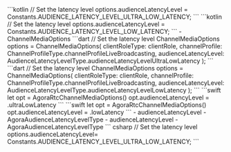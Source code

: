 <PlatformWrapper platform="android">
<ProductWrapper product="interactive-live-streaming">
    ```kotlin
    // Set the latency level
    options.audienceLatencyLevel = Constants.AUDIENCE_LATENCY_LEVEL_ULTRA_LOW_LATENCY;
    ```
</ProductWrapper>
<ProductWrapper product="broadcast-streaming">
    ```kotlin
    // Set the latency level
    options.audienceLatencyLevel = Constants.AUDIENCE_LATENCY_LEVEL_LOW_LATENCY;
    ```
</ProductWrapper>
    - <Link to="{{global.API_REF_ANDROID_ROOT}}/class_channelmediaoptions.html">ChannelMediaOptions</Link>
</PlatformWrapper>
<PlatformWrapper platform="flutter">
<ProductWrapper product="interactive-live-streaming">
    ```dart
    // Set the latency level
    ChannelMediaOptions options = ChannelMediaOptions(
      clientRoleType: clientRole,
      channelProfile: ChannelProfileType.channelProfileLiveBroadcasting,
      audienceLatencyLevel: AudienceLatencyLevelType.audienceLatencyLevelUltraLowLatency
    );
    ```
</ProductWrapper>
<ProductWrapper product="broadcast-streaming">
    ```dart
    // Set the latency level
    ChannelMediaOptions options = ChannelMediaOptions(
      clientRoleType: clientRole,
      channelProfile: ChannelProfileType.channelProfileLiveBroadcasting,
      audienceLatencyLevel: AudienceLatencyLevelType.audienceLatencyLevelLowLatency
    );
    ```
</ProductWrapper>
</PlatformWrapper>
<PlatformWrapper platform={["ios","macos"]}>
<ProductWrapper product="interactive-live-streaming">
    ```swift
    let opt = AgoraRtcChannelMediaOptions()
    opt.audienceLatencyLevel = .ultraLowLatency
    ```
</ProductWrapper>
<ProductWrapper product="broadcast-streaming">
    ```swift
    let opt = AgoraRtcChannelMediaOptions()
    opt.audienceLatencyLevel = .lowLatency
    ```
</ProductWrapper>
    <PlatformWrapper platform="ios">
    - <Link to="{{Global.API_REF_IOS_ROOT_RTC_KIT}}/agorartcchannelmediaoptions/audiencelatencylevel">audienceLatencyLevel</Link>
    - <Link to="{{Global.API_REF_IOS_ROOT_RTC_KIT}}/agorartcchannelmediaoptions/agoraaudiencelatencyleveltype">AgoraAudienceLatencyLevelType</Link>
    </PlatformWrapper>
    <PlatformWrapper platform="macos">
    - <Link to="{{Global.API_REF_MACOS_ROOT_RTC_KIT}}/agorartcchannelmediaoptions/audiencelatencylevel">audienceLatencyLevel</Link>
    - <Link to="{{Global.API_REF_MACOS_ROOT_RTC_KIT}}/agorartcchannelmediaoptions/agoraaudiencelatencyleveltype">AgoraAudienceLatencyLevelType</Link>
    </PlatformWrapper>
</PlatformWrapper>
<PlatformWrapper platform="unity">
    ``` csharp
    // Set the latency level
    options.audienceLatencyLevel= Constants.AUDIENCE_LATENCY_LEVEL_ULTRA_LOW_LATENCY;
    ```
</PlatformWrapper>